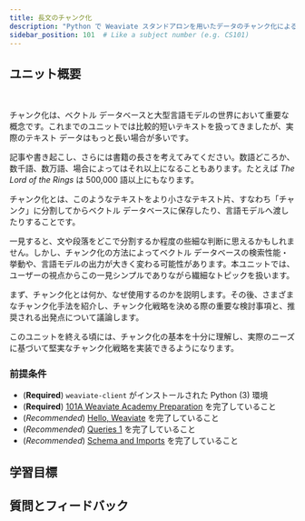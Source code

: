 ```yaml
---
title: 長文のチャンク化
description: "Python で Weaviate スタンドアロンを用いたデータのチャンク化によるストレージとパフォーマンスの最適化を探求します。"
sidebar_position: 101  # Like a subject number (e.g. CS101)
---
```


## <i class="fa-solid fa-chalkboard-user"></i> ユニット概要


<PreviewUnit />


<!-- <ReactPlayer className="react-player" url='https://youtu.be/FU7l5pr2FmU' controls='true'/> -->
<br/>

<!-- :::warning TODO
Intro video here
::: -->

<!-- Provide context for this course, in addition to the concrete learning goals and outcomes. Why would someone want to do this unit? -->

チャンク化は、ベクトル データベースと大型言語モデルの世界において重要な概念です。これまでのユニットでは比較的短いテキストを扱ってきましたが、実際のテキスト データはもっと長い場合が多いです。

記事や書き起こし、さらには書籍の長さを考えてみてください。数語どころか、数千語、数万語、場合によってはそれ以上になることもあります。たとえば *The Lord of the Rings* は 500,000 語以上にもなります。

チャンク化とは、このようなテキストをより小さなテキスト片、すなわち「チャンク」に分割してからベクトル データベースに保存したり、言語モデルへ渡したりすることです。

一見すると、文や段落をどこで分割するか程度の些細な判断に思えるかもしれません。しかし、チャンク化の方法によってベクトル データベースの検索性能・挙動や、言語モデルの出力が大きく変わる可能性があります。本ユニットでは、ユーザーの視点からこの一見シンプルでありながら繊細なトピックを扱います。

まず、チャンク化とは何か、なぜ使用するのかを説明します。その後、さまざまなチャンク化手法を紹介し、チャンク化戦略を決める際の重要な検討事項と、推奨される出発点について議論します。

このユニットを終える頃には、チャンク化の基本を十分に理解し、実際のニーズに基づいて堅実なチャンク化戦略を実装できるようになります。

### <i class="fa-solid fa-clipboard-list-check"></i> 前提条件

- (**Required**) `weaviate-client` がインストールされた Python (3) 環境
- (**Required**) [101A Weaviate Academy Preparation](../../zero_to_mvp/setup.mdx) を完了していること
- (*Recommended*) [Hello, Weaviate](../../zero_to_mvp/101_hello_weaviate/index.mdx) を完了していること
- (*Recommended*) [Queries 1](../../zero_to_mvp/102_queries_1/index.mdx) を完了していること
- (*Recommended*) [Schema and Imports](../../zero_to_mvp/103_schema_and_imports/index.mdx) を完了していること

## <i class="fa-solid fa-chalkboard-user"></i> 学習目標


<LearningGoalsExp />


<LearningGoals unitName="chunking"/>

## 質問とフィードバック


<DocsFeedback/>